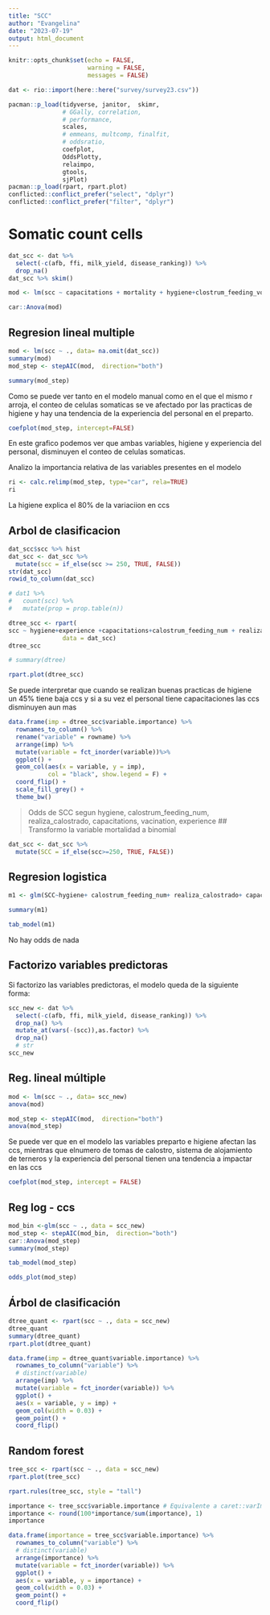 ```yaml
---
title: "SCC"
author: "Evangelina"
date: "2023-07-19"
output: html_document
---
```

```r
knitr::opts_chunk$set(echo = FALSE, 
                      warning = FALSE, 
                      messages = FALSE)
```
```r
dat <- rio::import(here::here("survey/survey23.csv"))
```

```r
pacman::p_load(tidyverse, janitor,  skimr, 
               # GGally, correlation, 
               # performance, 
               scales, 
               # emmeans, multcomp, finalfit,  
               # oddsratio,
               coefplot, 
               OddsPlotty, 
               relaimpo, 
               gtools, 
               sjPlot)
pacman::p_load(rpart, rpart.plot)
conflicted::conflict_prefer("select", "dplyr")
conflicted::conflict_prefer("filter", "dplyr")
```

# Somatic count cells

```r
dat_scc <- dat %>% 
  select(-c(afb, ffi, milk_yield, disease_ranking)) %>% 
  drop_na()
dat_scc %>% skim()
```
```r
mod <- lm(scc ~ capacitations + mortality + hygiene+clostrum_feeding_vol+vacination+  feed_cows  , data=dat_scc)
```

```r
car::Anova(mod)
```

## Regresion lineal multiple

```r
mod <- lm(scc ~ ., data= na.omit(dat_scc))
summary(mod)
mod_step <- stepAIC(mod,  direction="both")

summary(mod_step)
```
Como se puede ver tanto en el modelo manual como en el que el mismo r arroja, el conteo de celulas somaticas se ve afectado por las practicas de higiene y hay una tendencia de la experiencia del personal en el preparto.

```r
coefplot(mod_step, intercept=FALSE)
```

En este grafico podemos ver que ambas variables, higiene y experiencia del personal, disminuyen el conteo de celulas somaticas.

Analizo la importancia relativa de las variables presentes en el modelo

```r
ri <- calc.relimp(mod_step, type="car", rela=TRUE)
ri
```

La higiene explica el 80% de la variaciion en ccs

## Arbol de clasificacion

```r
dat_scc$scc %>% hist
dat_scc <- dat_scc %>% 
  mutate(scc = if_else(scc >= 250, TRUE, FALSE))
str(dat_scc)  
rowid_to_column(dat_scc)
```

```r
# dat1 %>%
#   count(scc) %>%
#   mutate(prop = prop.table(n))

dtree_scc <- rpart(
scc ~ hygiene+experience +capacitations+calostrum_feeding_num + realiza_calostrado, 
               data = dat_scc)
dtree_scc
```

```r
# summary(dtree)
```

```r
rpart.plot(dtree_scc)
```
Se puede interpretar que cuando se realizan buenas practicas de higiene un 45% tiene baja ccs y si a su vez el personal tiene capacitaciones las ccs disminuyen aun mas

```r
data.frame(imp = dtree_scc$variable.importance) %>% 
  rownames_to_column() %>% 
  rename("variable" = rowname) %>% 
  arrange(imp) %>%
  mutate(variable = fct_inorder(variable))%>% 
  ggplot() +
  geom_col(aes(x = variable, y = imp),
           col = "black", show.legend = F) +
  coord_flip() +
  scale_fill_grey() +
  theme_bw()
```

> Odds de SCC segun hygiene, calostrum_feeding_num, realiza_calostrado, capacitations, vacination, experience
## Transformo la variable mortalidad a binomial

```r
dat_scc <- dat_scc %>% 
  mutate(SCC = if_else(scc>=250, TRUE, FALSE))
```

## Regresion logistica

```r
m1 <- glm(SCC~hygiene+ calostrum_feeding_num+ realiza_calostrado+ capacitations+ vacination+ experience,  data = dat_scc, family = binomial)
```

```r
summary(m1)
```

```r
tab_model(m1)
```

No hay odds de nada

## Factorizo variables predictoras
Si factorizo las variables predictoras, el modelo queda de la siguiente forma:


```r
scc_new <- dat %>%
  select(-c(afb, ffi, milk_yield, disease_ranking)) %>% 
  drop_na() %>% 
  mutate_at(vars(-(scc)),as.factor) %>%
  drop_na()  
  # str
scc_new
```
## Reg. lineal múltiple

```r
mod <- lm(scc ~ ., data= scc_new)
anova(mod)

mod_step <- stepAIC(mod,  direction="both")
anova(mod_step)
```
Se puede ver que en el modelo las variables preparto e higiene afectan las ccs, mientras que elnumero de tomas de calostro, sistema de alojamiento de terneros y la experiencia del personal tienen una tendencia a impactar en las ccs
```r
coefplot(mod_step, intercept = FALSE)
```

## Reg log - ccs


```r
mod_bin <-glm(scc ~ ., data = scc_new)
mod_step <- stepAIC(mod_bin,  direction="both")
car::Anova(mod_step)
summary(mod_step)
```
```r
tab_model(mod_step)
```


```r

odds_plot(mod_step)
```

## Árbol de clasificación

<!-- https://www.displayr.com/how-is-variable-importance-calculated-for-a-random-forest/#:~:text=This%20importance%20is%20a%20measure,accuracy%20due%20to%20random%20noise. -->


```r
dtree_quant <- rpart(scc ~ ., data = scc_new)
dtree_quant
summary(dtree_quant)
rpart.plot(dtree_quant)
```
```r
data.frame(imp = dtree_quant$variable.importance) %>%
  rownames_to_column("variable") %>% 
  # distinct(variable)
  arrange(imp) %>%
  mutate(variable = fct_inorder(variable)) %>%
  ggplot() +
  aes(x = variable, y = imp) +
  geom_col(width = 0.03) +
  geom_point() +
  coord_flip()
```
## Random forest 

<!-- https://rubenfcasal.github.io/aprendizaje_estadistico/cart-con-el-paquete-rpart.html -->

```r
tree_scc <- rpart(scc ~ ., data = scc_new)
rpart.plot(tree_scc)  
```

```r
rpart.rules(tree_scc, style = "tall")
```

```r
importance <- tree_scc$variable.importance # Equivalente a caret::varImp(tree) 
importance <- round(100*importance/sum(importance), 1)
importance
```

```r
data.frame(importance = tree_scc$variable.importance) %>%
  rownames_to_column("variable") %>% 
  # distinct(variable)
  arrange(importance) %>%
  mutate(variable = fct_inorder(variable)) %>%
  ggplot() +
  aes(x = variable, y = importance) +
  geom_col(width = 0.03) +
  geom_point() +
  coord_flip()
```

